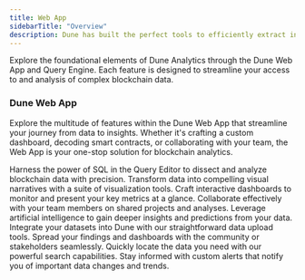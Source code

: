 ```yaml
---
title: Web App
sidebarTitle: "Overview"
description: Dune has built the perfect tools to efficiently extract information from blockchain data.
---
```


Explore the foundational elements of Dune Analytics through the Dune Web App and Query Engine. Each feature is designed to streamline your access to and analysis of complex blockchain data.

### Dune Web App

Explore the multitude of features within the Dune Web App that streamline your journey from data to insights. Whether it's crafting a custom dashboard, decoding smart contracts, or collaborating with your team, the Web App is your one-stop solution for blockchain analytics.

<CardGroup cols={2}>
  <Card title="Query Editor" icon="code" iconType="duotone" href="/web-app/query-editor">
    Harness the power of SQL in the Query Editor to dissect and analyze blockchain data with precision.
  </Card>
  <Card title="Visualizations" icon="chart-bar" iconType="duotone" href="/web-app/visualizations">
    Transform data into compelling visual narratives with a suite of visualization tools.
  </Card>
  <Card title="Create a Dashboard" icon="desktop" iconType="duotone" href="/web-app/dashboards">
    Craft interactive dashboards to monitor and present your key metrics at a glance.
  </Card>
  <Card title="Teams on Dune" icon="users" iconType="duotone" href="/web-app/teams">
    Collaborate effectively with your team members on shared projects and analyses.
  </Card>
  <Card title="Dune AI" icon="robot" iconType="duotone" href="/web-app/dune-ai">
    Leverage artificial intelligence to gain deeper insights and predictions from your data.
  </Card>
  <Card title="Upload Data" icon="upload" iconType="duotone" href="/web-app/upload-data">
    Integrate your datasets into Dune with our straightforward data upload tools.
  </Card>
  <Card title="Share Your Work" icon="share" iconType="duotone" href="/web-app/embeds">
    Spread your findings and dashboards with the community or stakeholders seamlessly.
  </Card>
  <Card title="Search Content" icon="searchengin" iconType="duotone" href="/web-app/search">
    Quickly locate the data you need with our powerful search capabilities.
  </Card>
  <Card title="Alerts" icon="bell" iconType="duotone" href="/query-app/web-app/alerts">
    Stay informed with custom alerts that notify you of important data changes and trends.
  </Card>
</CardGroup>


